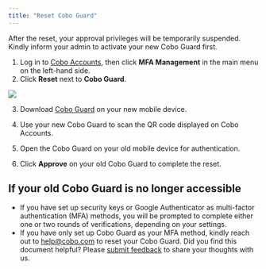 ```yaml
---
title: "Reset Cobo Guard"
---
```


<Note>After the reset, your approval privileges will be temporarily suspended. Kindly inform your admin to activate your new Cobo Guard first.</Note>

1. Log in to [Cobo Accounts](https://accounts.cobo.com/), then click **MFA Management** in the main menu on the left-hand side.
2. Click **Reset** next to **Cobo Guard**.

<img src="/en/images/cobo-accounts/mnTTn5m1yixee0G5HzXx5kZcq_mEY8WXpVG9MicXNmBJIglAoaL3CHyvfxdoxt2TydzVn6i9DwvlvvIEKrp6sRtl1xgtl379nVnzAeeoBo9xOP507XYbDbt6j_Hvpgu989KSYSwC3_DH3D7tDSqpenY.png" className="screenshot_full_screen"/>

3. Download [Cobo Guard](/en/guard/introduction) on your new mobile device.

4. Use your new Cobo Guard to scan the QR code displayed on Cobo Accounts.
5. Open the Cobo Guard on your old mobile device for authentication.
6. Click **Approve** on your old Cobo Guard to complete the reset.

## If your old Cobo Guard is no longer accessible

- If you have set up security keys or Google Authenticator as multi-factor authentication (MFA) methods, you will be prompted to complete either one or two rounds of verifications, depending on your settings.
- If you have only set up Cobo Guard as your MFA method, kindly reach out to [help@cobo.com](mailto:help@cobo.com) to reset your Cobo Guard.
<Tip>Did you find this document helpful? Please [submit feedback](https://forms.zohopublic.com/cobo/form/DocumentFeedbackForm/formperma/QvLOhxJv1_JMsJ-1dleZ8Itb_7rzN-LtgvsDdxosoVI?referrername=manuals) to share your thoughts with us.</Tip>
